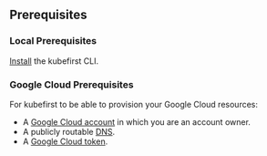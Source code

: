 ## Prerequisites

### Local Prerequisites

[Install](../../overview.mdx) the kubefirst CLI.

### Google Cloud Prerequisites

For kubefirst to be able to provision your Google Cloud resources:

- A [Google Cloud account](https://cloud.google.com) in which you are an account owner.
- A publicly routable [DNS](https://cloud.google.com/dns/docs/overview).
- A [Google Cloud token](https://console.cloud.google.com/apis/credentials).
